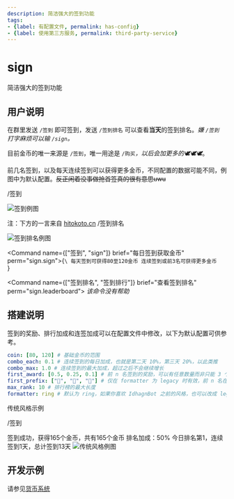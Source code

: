 ```yaml
---
description: 简洁强大的签到功能
tags:
- {label: 有配置文件, permalink: has-config}
- {label: 使用第三方服务, permalink: third-party-service}
---
```


# sign
简洁强大的签到功能

## 用户说明
在群里发送 `/签到` 即可签到，发送 `/签到排名` 可以查看**当天**的签到排名。*嫌 `/签到` 打字麻烦可以输 `/sign`。*

目前金币的唯一来源是 `/签到`，唯一用途是 <PlaceholderLink href="/docs/guide/plugins/purchase">`/购买`</PlaceholderLink>*，以后会加更多的🕊️🕊️🕊️*。

前几名签到，以及每天连续签到可以获得更多金币，不同配置的数据可能不同，例图中为默认配置。~~反正闲着没事做抢首签真的很有意思uwu~~

<Example>
  <Send>/签到</Send>
  <Recv>

![签到例图](/example/sign.ring.png)

  </Recv>
  <Note>注：下方的一言来自 <a href="https://hitokoto.cn">hitokoto.cn</a></Note>
  <Send>/签到排名</Send>
  <Recv>

![签到排名例图](/example/sign.leaderboard.png)

  </Recv>
</Example>

<Command name={["签到", "sign"]} brief="每日签到获取金币" perm="sign.sign">{`\
每天签到可获得80至120金币
连续签到或前3名可获得更多金币  
`}</Command>

<Command name={["签到排名", "签到排行"]} brief="查看签到排名" perm="sign.leaderboard">
  <em>该命令没有帮助</em>
</Command>

## 搭建说明
签到的奖励、排行加成和连签加成可以在配置文件中修改，以下为默认配置可供参考。

```yaml
coin: [80, 120] # 基础金币的范围
combo_each: 0.1 # 连续签到的每日加成，也就是第二天 10%，第三天 20%，以此类推
combo_max: 1.0 # 连续签到的最大加成，超过之后不会继续增长
first_award: [0.5, 0.25, 0.1] # 前 n 名签到的奖励，可以有任意数量而非只能 3 个
first_prefix: ["🥇", "🥈", "🥉"] # 仅在 formatter 为 legacy 时有效，前 n 名在排行榜上的前缀，超过的将会是数字加点，如“4.”
max_rank: 10 # 排行榜的最大长度
formatter: ring # 默认为 ring，如果你喜欢 IdhagnBot 之前的风格，也可以改成 legacy 
```

传统风格示例

<Example>
  <Send>/签到</Send>
  <Recv>

签到成功，获得165个金币，共有165个金币
排名加成：50%
今日排名第1，连续签到1天，总计签到13天
![传统风格例图](/example/sign.legacy.png)

  </Recv>
</Example>

## 开发示例
请参见[货币系统](/docs/guide/misc#货币系统)

